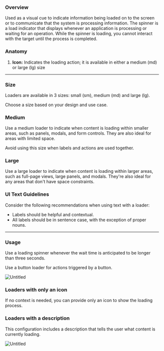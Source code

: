 

<Meta of={SpinnerStories} />


### Overview

Used as a visual cue to indicate information being loaded on to the screen or to communicate that the system is processing information.
The spinner is a load indicator that displays whenever an application is processing or waiting for an operation. While the spinner is loading, you cannot interact with the target until the process is completed.

### Anatomy

1. **Icon:** Indicates the loading action; it is available in either a medium (md) or large (lg) size

---

### Size

Loaders are available in 3 sizes: small (sm), medium (md) and large (lg).

Choose a size based on your design and use case.

### Medium

Use a medium loader to indicate when content is loading within smaller areas, such as panels, modals, and form controls. They are also ideal for areas with limited space.

Avoid using this size when labels and actions are used together.

### Large

Use a large loader to indicate when content is loading within larger areas, such as full-page views, large panels, and modals. They're also ideal for any areas that don't have space constraints.

### UI Text Guidelines

Consider the following recommendations when using text with a loader:

- Labels should be helpful and contextual.
- All labels should be in sentence case, with the exception of proper nouns.

---

### Usage

Use a loading spinner whenever the wait time is anticipated to be longer than three seconds.

Use a button loader for actions triggered by a button.

![Untitled](https://s3-us-west-2.amazonaws.com/secure.notion-static.com/45c397c5-f985-4ef6-96a3-fd3edad6b65a/Untitled.png)

### Loaders with only an icon

If no context is needed, you can provide only an icon to show the loading process.

### Loaders with a description

This configuration includes a description that tells the user what content is currently loading.

![Untitled](https://s3-us-west-2.amazonaws.com/secure.notion-static.com/44ca786e-217b-4426-816a-5a6249eceb99/Untitled.png)
